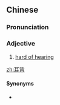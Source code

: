 ==Chinese==
{{zh-forms}}

===Pronunciation===
{{zh-pron
|m=ěrbèi
|cat=a
}}

===Adjective===
{{zh-adj}}

# [[hard of hearing]]

[[zh:耳背]]

====Synonyms====
* {{zh-l|耳沉}}